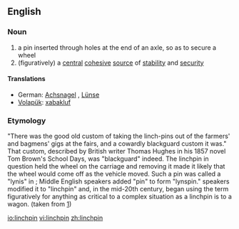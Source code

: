 ==English==

===Noun===
{{en-noun}}

# a pin inserted through holes at the end of an axle, so as to secure a wheel
# (figuratively) a [[central]] [[cohesive]] [[source]] of [[stability]] and [[security]]

====Translations====
*German: [[Achsnagel]] {{m}}, [[Lünse]] {{f}}
*[[Volapük]]: [[xabakluf]]

===Etymology===
"There was the good old custom of taking the linch-pins out of the farmers' and bagmens' gigs at the fairs, and a cowardly blackguard custom it was." That custom, described by British writer Thomas Hughes in his 1857 novel Tom Brown's School Days, was "blackguard" indeed. The linchpin in question held the wheel on the carriage and removing it made it likely that the wheel would come off as the vehicle moved. Such a pin was called a "lynis" in {{OE.}}; Middle English speakers added "pin" to form "lynspin." {{ME.}} speakers modified it to "linchpin" and, in the mid-20th century, began using the term figuratively for anything as critical to a complex situation as a linchpin is to a wagon. (taken from [http://www.merriamwebster.com])

[[io:linchpin]]
[[vi:linchpin]]
[[zh:linchpin]]